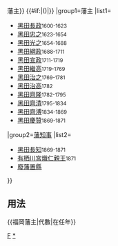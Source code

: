 {{Navbox
|bodyclass=hlist
|name=福岡藩主
|title=[[File:Kuroda Fuji (No background and Black color drawing).svg|20px|黒田藤巴紋]]{{#if:{{{3|}}}|{{{3|}}}|[[福岡藩]]{{#if:{{{1|}}}|{{{1|}}}|}}藩主}} {{#if:{{{2|}}}|({{{2|}}})|}}
|group1=藩主
|list1=
*[[黑田長政]]<small>1600-1623</small>
*[[黑田忠之]]<small>1623-1654</small>
*[[黑田光之]]<small>1654-1688</small>
*[[黑田綱政]]<small>1688-1711</small>
*[[黑田宣政]]<small>1711-1719</small>
*[[黑田繼高]]<small>1719-1769</small>
*[[黑田治之]]<small>1769-1781</small>
*[[黑田治高]]<small>1782</small>
*[[黑田齊隆]]<small>1782-1795</small>
*[[黑田齊清]]<small>1795-1834</small>
*[[黑田長溥|黑田齊溥]]<small>1834-1869</small>
*[[黑田長知|黑田慶贊]]<small>1869-1871</small>
|group2=[[藩知事]]
|list2=
*[[黑田長知]]<small>1869-1871</small>
*[[有栖川宮熾仁親王]]<small>1871</small>
*[[廢藩置縣]]
}}<noinclude>
==用法==
<nowiki>{{福岡藩主|代數|在任年}}</nowiki>
[[Category:歷代藩主模板|F]]
[[Category:福岡藩主|*]]
</noinclude>